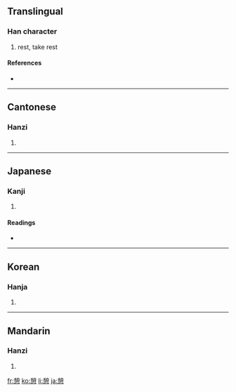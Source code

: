 {{see|憇}}
==Translingual==

===Han character===
{{Han char|rn=61|rad=心|as=12|sn=16|four=2433<sub>7</sub>|canj=竹山心 (HUP), X竹山心 (XHUP)}}

# rest, take rest

====References====
* {{Han ref|kx=0403.260|dkj=11246|dj=0743.280|hdz=42350.110|uh=61A9|ud=25001|bh=BECD|bd=48845}}

----

==Cantonese==

===Hanzi===
{{yue-hanzi|jyut=|y=hei3}}

# {{defn|Cantonese}}

----

==Japanese==

===Kanji===
{{ja-kanji|grade=c|rs=心12}}

# {{defn|Japanese}}

====Readings====
* {{ja-readings|on=[[けい]] (kei)|kun=[[いこい]] (ikoi), [[いこう]] (ikou)}}

----

==Korean==

===Hanja===
{{ko-hanja|hangeul=게|eumhun=|rv=ge|mr=ke|y=key}}

# {{defn|Korean}}

----

==Mandarin==

===Hanzi===
{{cmn-hanzi|pin=[[qì]] ([[qi4]])|wg=ch'i<sup>4</sup>}}

# {{defn|Mandarin}}

[[fr:憩]]
[[ko:憩]]
[[li:憩]]
[[ja:憩]]